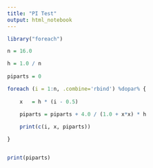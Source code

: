 ```yaml
---
title: "PI Test"
output: html_notebook
---
```




```r


library("foreach")


```


```r

n = 16.0

h = 1.0 / n
 
piparts = 0

foreach (i = 1:n, .combine='rbind') %dopar% {
  
    x   = h * (i - 0.5)

    piparts = piparts + 4.0 / (1.0 + x*x) * h
    
    print(c(i, x, piparts))

}


print(piparts)

```



